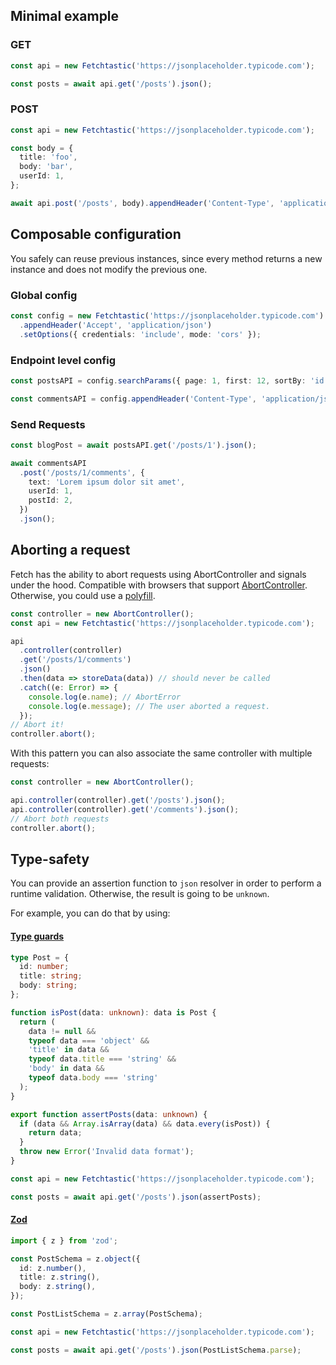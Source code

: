 
## Minimal example

### GET

```typescript
const api = new Fetchtastic('https://jsonplaceholder.typicode.com');

const posts = await api.get('/posts').json();
```

### POST

```typescript
const api = new Fetchtastic('https://jsonplaceholder.typicode.com');

const body = {
  title: 'foo',
  body: 'bar',
  userId: 1,
};

await api.post('/posts', body).appendHeader('Content-Type', 'application/json').resolve();
```

## Composable configuration

You safely can reuse previous instances, since every method returns a new instance and does not modify the previous one.

<Steps>

### Global config

```typescript
const config = new Fetchtastic('https://jsonplaceholder.typicode.com')
  .appendHeader('Accept', 'application/json')
  .setOptions({ credentials: 'include', mode: 'cors' });
```

### Endpoint level config

```typescript
const postsAPI = config.searchParams({ page: 1, first: 12, sortBy: 'id' }).url('/api/v1');

const commentsAPI = config.appendHeader('Content-Type', 'application/json').url('/api/v2');
```

### Send Requests

```typescript
const blogPost = await postsAPI.get('/posts/1').json();

await commentsAPI
  .post('/posts/1/comments', {
    text: 'Lorem ipsum dolor sit amet',
    userId: 1,
    postId: 2,
  })
  .json();
```

</Steps>

## Aborting a request

Fetch has the ability to abort requests using AbortController and signals under the hood.
Compatible with browsers that support [AbortController](https://developer.mozilla.org/en-US/docs/Web/API/AbortController). Otherwise, you could use a [polyfill](https://www.npmjs.com/package/abortcontroller-polyfill).

```typescript
const controller = new AbortController();
const api = new Fetchtastic('https://jsonplaceholder.typicode.com');

api
  .controller(controller)
  .get('/posts/1/comments')
  .json()
  .then(data => storeData(data)) // should never be called
  .catch((e: Error) => {
    console.log(e.name); // AbortError
    console.log(e.message); // The user aborted a request.
  });
// Abort it!
controller.abort();
```

With this pattern you can also associate the same controller with multiple requests:

```typescript
const controller = new AbortController();

api.controller(controller).get('/posts').json();
api.controller(controller).get('/comments').json();
// Abort both requests
controller.abort();
```

## Type-safety

You can provide an assertion function to `json` resolver in order to perform a runtime validation. Otherwise, the result is going to be `unknown`.

For example, you can do that by using:

#### [Type guards](https://www.typescriptlang.org/docs/handbook/2/narrowing.html#using-type-predicates)

```typescript
type Post = {
  id: number;
  title: string;
  body: string;
};

function isPost(data: unknown): data is Post {
  return (
    data != null &&
    typeof data === 'object' &&
    'title' in data &&
    typeof data.title === 'string' &&
    'body' in data &&
    typeof data.body === 'string'
  );
}

export function assertPosts(data: unknown) {
  if (data && Array.isArray(data) && data.every(isPost)) {
    return data;
  }
  throw new Error('Invalid data format');
}

const api = new Fetchtastic('https://jsonplaceholder.typicode.com');

const posts = await api.get('/posts').json(assertPosts);
```

#### [Zod](https://zod.dev/)

```typescript
import { z } from 'zod';

const PostSchema = z.object({
  id: z.number(),
  title: z.string(),
  body: z.string(),
});

const PostListSchema = z.array(PostSchema);

const api = new Fetchtastic('https://jsonplaceholder.typicode.com');

const posts = await api.get('/posts').json(PostListSchema.parse);
```
